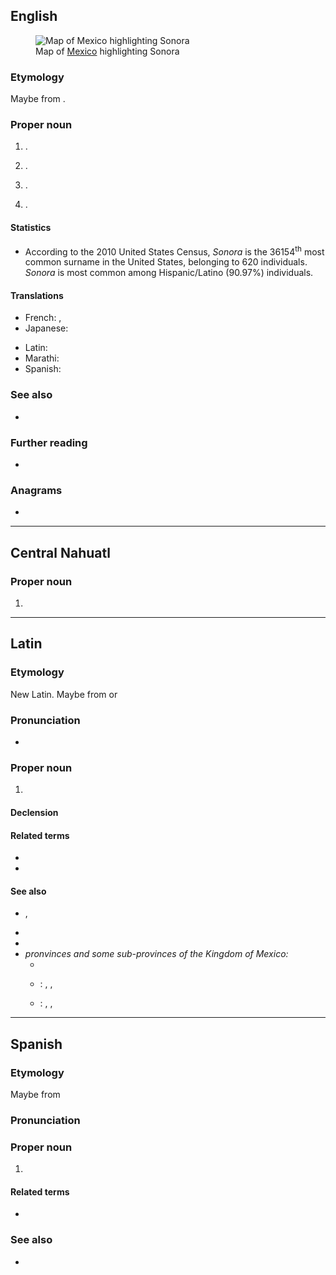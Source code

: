 {{also|sonora}}
==English==
[[File:Mexico map, MX-SON.svg|thumb|Map of [[Mexico]] highlighting Sonora]]

===Etymology===
Maybe from {{der|en|opt|xunuta}}.

===Proper noun===
{{en-proper noun|~|s}}

# {{place|en|state|c/Mexico}}.
# {{place|en|city/county seat|co/Tuolumne County|s/California|c/USA}}.
# {{place|en|city/county seat|co/Sutton County|s/Texas|c/USA}}.
# {{surname|en|nodot=1}}.

====Statistics====
* According to the 2010 United States Census, ''Sonora'' is the 36154<sup>th</sup> most common surname in the United States, belonging to 620 individuals. ''Sonora'' is most common among Hispanic/Latino (90.97%) individuals.

====Translations====
{{trans-top|state of Mexico}}
* French: {{t|fr|la Sonore|f}}, {{t|fr|le Sonora|m}}
* Japanese: {{t|ja|ソノラ|tr=Sonora}}
{{trans-mid}}
* Latin: {{t|la|Sonora}}
* Marathi: {{t|mr|सोनोरा|n}}
* Spanish: {{t+|es|Sonora|f}}
{{trans-bottom}}

===See also===
* {{pedia|Sonora (disambiguation)|Sonora}}

===Further reading===
* {{R:en:DAFN}}

===Anagrams===
* {{anagrams|en|a=anoors|Rosano}}

----

==Central Nahuatl==

===Proper noun===
{{head|nhn|proper noun}}

# {{place|nhn|state|c/Mexico|t=Sonora}}

----

==Latin==

===Etymology===
New Latin. Maybe from {{der|la|es|Sonora}} or {{der|la|en|Sonora}}

===Pronunciation===
* {{la-IPA|Sonōra}}

===Proper noun===
{{la-proper noun|Sonōra<1>}}

# {{lb|la|New Latin}} {{l|en|Sonora}}

====Declension====
{{la-ndecl|Sonōra<1>}}

====Related terms====
* {{l|la|sonōrānus}}
* {{l|la|sonōricus}}

====See also====
* {{l|la|Novum Mexicum}}, {{l|la|Mexicum Novum}}
* {{l|la|Regnum Mexicanum}}
* {{l|la|Nova Hispania}}
* ''pronvinces and some sub-provinces of the Kingdom of Mexico:'' 
** {{l|la|Quadalajara}}
** {{l|la|Mexicum}}: {{l|la|Jucatan}}, {{l|la|Quaxaca}}, {{l|la|Tabasco}}
** {{l|la|Guatimala}}: {{l|la|Costarica}}, {{l|la|Honduras}}, {{l|la|Nicaragua}}

----

==Spanish==

===Etymology===
Maybe from {{der|es|opt|xunuta}}

===Pronunciation===
{{es-IPA}}

===Proper noun===
{{es-proper noun|f}}

# {{place|es|state|c/Mexico}}

====Related terms====
* {{l|es|sonorense}}

===See also===
* {{pedialite|lang=es}}